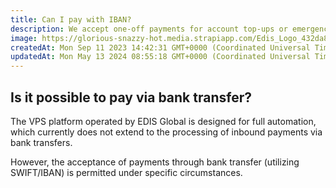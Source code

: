 ```yaml
---
title: Can I pay with IBAN?
description: We accept one-off payments for account top-ups or emergency payments if no other payment method is available, which must be coordinated with the team.
image: https://glorious-snazzy-hot.media.strapiapp.com/Edis_Logo_432da83b15.jpg
createdAt: Mon Sep 11 2023 14:42:31 GMT+0000 (Coordinated Universal Time)
updatedAt: Mon May 13 2024 08:55:18 GMT+0000 (Coordinated Universal Time)
---
```



## Is it possible to pay via bank transfer?

The VPS platform operated by EDIS Global is designed for full automation, which currently does not extend to the processing of inbound payments via bank transfers.

However, the acceptance of payments through bank transfer (utilizing SWIFT/IBAN) is permitted under specific circumstances.

<CtaButton label='Bank Payment Policies' link='./accepted-payment-methods' />

